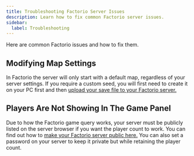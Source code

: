 ```yaml
---
title: Troubleshooting Factorio Server Issues
description: Learn how to fix common Factorio server issues.
sidebar:
  label: Troubleshooting
---
```


Here are common Factorio issues and how to fix them.

## Modifying Map Settings

In Factorio the server will only start with a default map, regardless of your server settings. If you require a custom seed, you will first need to create it on your PC first and then [upload your save file to your Factorio server.](/games/factorio/upload-custom-map/)

## Players Are Not Showing In The Game Panel

Due to how the Factorio game query works, your server must be publicly listed on the server browser if you want the player count to work. You can find out how to [make your Factorio server public here.](/games/factorio/public-server/) You can also set a password on your server to keep it private but while retaining the player count.